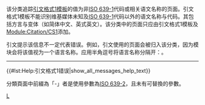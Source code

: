 {{polluted category}}
{{Tracking category}}
{{empty category}}
该分类追踪[[WP:CS1|引文格式1模板]]的{{para|language}}值为非[[ISO_639-1|ISO 639-1]]代码或相关语文名称的页面。引文格式1模板不能识别维基媒体未知及[[ISO_639-1|ISO 639-1]]代码以外的语文名称与代码。其包括方言与变体（如简体中文、英式英文）。该分类中的页面只应由引文格式1模板及[[Module:Citation/CS1|Module:Citation/CS1]]添加。

引文提示该信息不一定代表错误。例如，引文使用{{para|language|German and French}}的页面会被归入该分类，因为模块会将该值视为一个语言名称。应用半角逗号将语言名称分隔开：{{para|language|de, fr}}。
----
{{#lst:Help:引文格式1错误|show_all_messages_help_text}}
{{Large category TOC 2}}

分類頁面中前綴為「-」者是使用參數為[[ISO_639-2|ISO 639-2]]，且未有可替換的參數。

[[Category:引文格式1维护|L]]